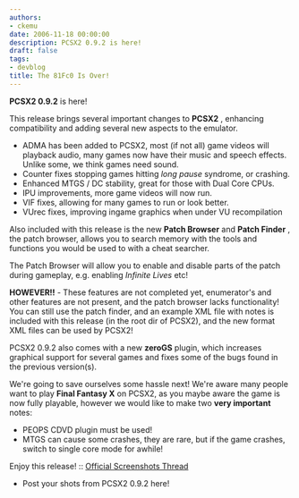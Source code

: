 ```yaml
---
authors:
- ckemu
date: 2006-11-18 00:00:00
description: PCSX2 0.9.2 is here!
draft: false
tags:
- devblog
title: The 81Fc0 Is Over!
---
```


**PCSX2 0.9.2** is here!

<!-- truncate -->

This release brings several important changes to **PCSX2** , enhancing
compatibility and adding several new aspects to the emulator.

-   ADMA has been added to PCSX2, most (if not all) game videos will
playback audio, many games now have their music and speech effects.
Unlike some, we think games need sound.
-   Counter fixes stopping games hitting *long pause* syndrome, or
crashing.
-   Enhanced MTGS / DC stability, great for those with Dual Core CPUs.
-   IPU improvements, more game videos will now run.
-   VIF fixes, allowing for many games to run or look better.
-   VUrec fixes, improving ingame graphics when under VU recompilation

Also included with this release is the new **Patch Browser** and **Patch
Finder** , the patch browser, allows you to search memory with the tools
and functions you would be used to with a cheat searcher.

The Patch Browser will allow you to enable and disable parts of the
patch during gameplay, e.g. enabling *Infinite Lives* etc!

**HOWEVER!!** - These features are not completed yet, enumerator's and
other features are not present, and the patch browser lacks
functionality! You can still use the patch finder, and an example XML
file with notes is included with this release (in the root dir of
PCSX2), and the new format XML files can be used by PCSX2!

PCSX2 0.9.2 also comes with a new **zeroGS** plugin, which increases
graphical support for several games and fixes some of the bugs found in
the previous version(s).

We're going to save ourselves some hassle next! We're aware many
people want to play **Final Fantasy X** on PCSX2, as you maybe aware the
game is now fully playable, however we would like to make two **very
important** notes:

-   PEOPS CDVD plugin must be used!
-   MTGS can cause some crashes, they are rare, but if the game crashes,
switch to single core mode for awhile!

Enjoy this release!
:: [Official Screenshots
Thread](http://forums.ngemu.com/pcsx2-official-forum/80878-post-your-pcsx2-0-9-2-screenshots-here.html)
- Post your shots from PCSX2 0.9.2 here!